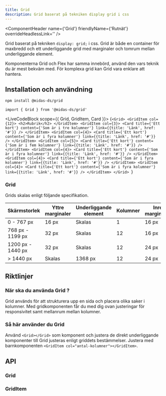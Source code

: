 ```yaml
---
title: Grid
description: Grid baserat på tekniken display grid i css
---
```




<ComponentHeader
  name={'Grid'}
  friendlyName={'Rutnät'}
  overrideHeadlessLink=''
/>

Grid baserat på tekniken `display: grid;` i css. Grid är både en container för maxbredd och ett underliggande grid med marginaler och tomrum mellan underliggande element.

Komponenterna Grid och Flex har samma innebörd, använd den vars teknik du är mest bekväm med. För komplexa grid kan Grid vara enklare att hantera.

## Installation och användning

```bash npm2yarn
npm install @midas-ds/grid
```

```tsx
import { Grid } from '@midas-ds/grid'
```

<LiveCodeBlock scope={{ Grid, GridItem, Card }}>
  {`<Grid>
    <GridItem col={12}>
        <h2>Rubrik</h2>
    </GridItem>
    <GridItem col={3}>
        <Card title={'Ett kort'} content={'Som är i tre kolumner'} link={{title: 'Länk', href: '#'}} />
    </GridItem>
    <GridItem col={4}>
        <Card title={'Ett kort'} content={'Som är i fyra kolumner'} link={{title: 'Länk', href: '#'}} />
    </GridItem>
    <GridItem col={5}>
        <Card title={'Ett kort'} content={'Som är i fem kolumner'} link={{title: 'Länk', href: '#'}} />
    </GridItem>
    <GridItem col={4}>
        <Card title={'Ett kort'} content={'Som är i fyra kolumner'} link={{title: 'Länk', href: '#'}} />
    </GridItem>
    <GridItem col={4}>
        <Card title={'Ett kort'} content={'Som är i fyra kolumner'} link={{title: 'Länk', href: '#'}} />
    </GridItem>
    <GridItem col={4}>
        <Card title={'Ett kort'} content={'Som är i fyra kolumner'} link={{title: 'Länk', href: '#'}} />
    </GridItem>
</Grid>
`}
</LiveCodeBlock>

### Grid

Grids skalas enligt följande specifikation.

| Skärmstorlek      | Yttre marginaler | Underliggande element | Kolumner | Inre marginaler |
| ----------------- | ---------------- | --------------------- | -------- | --------------- |
| 0 - 767 px        | 16 px            | Skalas                | 1        | 16 px           |
| 768 px - 1199 px  | 32 px            | Skalas                | 12       | 16 px           |
| 1200 px - 1440 px | 32 px            | Skalas                | 12       | 24 px           |
| > 1440 px         | Skalas           | 1368 px               | 12       | 24 px           |

## Riktlinjer

### När ska du använda Grid ?

Grid används för att strukturera upp en sida och placera olika saker i kolumner. Med gridkomponenten får du med dig ovan justeringar för responsivitet samt mellanrum mellan kolumner.

### Så här använder du Grid

Använd `<Grid></Grid>` som komponent och justera de direkt underliggande komponenter till Grid justeras enligt griddets bestämmelser. Justera med barnkomponenten `<GridItem col="antal-kolumner"></GridItem>`.

## API

### Grid

<PropTable name='Grid' />

### GridItem

<PropTable
  name='GridItem'
  defaultOpen={false}
/>
